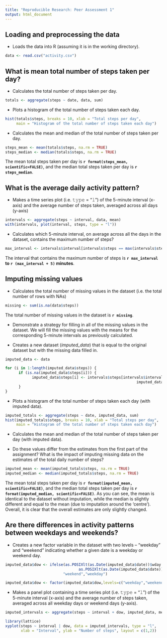 ```yaml
---
title: "Reproducible Research: Peer Assessment 1"
output: html_document
---
```



## Loading and preprocessing the data

- Loads the data into R (assuming it is in the working directory).


```r
data <- read.csv("activity.csv")
```


## What is mean total number of steps taken per day?


- Calculates the total number of steps taken per day.


```r
totals <- aggregate(steps ~ date, data, sum)
```


- Plots a histogram of the total number of steps taken each day.


```r
hist(totals$steps, breaks = 10, xlab = "Total steps per day",
     main = "Histogram of the total number of steps taken each day")
```


- Calculates the mean and median of the total number of steps taken per day.


```r
steps_mean <- mean(totals$steps, na.rm = TRUE)
steps_median <- median(totals$steps, na.rm = TRUE)
```


The mean total steps taken per day is **`r format(steps_mean, scientific=FALSE)`**, and the median total steps taken per day is **`r steps_median`**.


## What is the average daily activity pattern?


- Makes a time series plot (i.e. 𝚝𝚢𝚙𝚎 = "𝚕") of the 5-minute interval (x-axis) and the average number of steps taken, averaged across all days (y-axis)


```r
intervals <- aggregate(steps ~ interval, data, mean)
with(intervals, plot(interval, steps, type = "l"))
```


- Calculates which 5-minute interval, on average across all the days in the dataset, contains the maximum number of steps?


```r
max_interval <- intervals$interval[intervals$steps == max(intervals$steps, na.rm = TRUE)]
```


The interval that contains the maximum number of steps is **`r max_interval` to `r (max_interval + 5)` minutes**.


## Imputing missing values


- Calculates the total number of missing values in the dataset (i.e. the total number of rows with NAs)


```r
missing <- sum(is.na(data$steps))
```


The total number of missing values in the dataset is **`r missing`**.


- Demonstrate a strategy for filling in all of the missing values in the dataset. We will fill the missing values with the means for the corresponding 5-minute intervals as previously calculated.


- Creates a new dataset (*imputed_data*) that is equal to the original dataset but with the missing data filled in.


```r
imputed_data <- data

for (i in 1:length(imputed_data$steps)) {
      if (is.na(imputed_data$steps[i])) {
            imputed_data$steps[i] <- intervals$steps[intervals$interval ==
                                                           imputed_data$interval[i]]
      }
}
```


- Plots a histogram of the total number of steps taken each day (with imputed data).


```r
imputed_totals <- aggregate(steps ~ date, imputed_data, sum)
hist(imputed_totals$steps, breaks = 10, xlab = "Total steps per day",
     main = "Histogram of the total number of steps taken each day")
```


- Calculates the mean and median of the total number of steps taken per day (with imputed data).

- Do these values differ from the estimates from the first part of the assignment? What is the impact of imputing missing data on the estimates of the total daily number of steps?


```r
imputed_mean <- mean(imputed_totals$steps, na.rm = TRUE)
imputed_median <- median(imputed_totals$steps, na.rm = TRUE)
```


The mean total steps taken per day is **`r format(imputed_mean, scientific=FALSE)`**, and the median total steps taken per day is **`r format(imputed_median, scientific=FALSE)`**. As you can see, the mean is identical to the dataset without imputation, while the median is slightly different and equal to the mean (due to imputation around the 'centre'). Overall, it is clear that the overall estimates are only slightly changed.


## Are there differences in activity patterns between weekdays and weekends?


- Creates a new factor variable in the dataset with two levels – “weekday” and “weekend” indicating whether a given date is a weekday or weekend day.


```r
imputed_data$dow <- ifelse(as.POSIXlt(as.Date(imputed_data$date))$wday == 0 |
                                 as.POSIXlt(as.Date(imputed_data$date))$wday == 6,
                          "weekend","weekday")

imputed_data$dow <- factor(imputed_data$dow,levels=c("weekday","weekend"))
```


- Makes a panel plot containing a time series plot (i.e. 𝚝𝚢𝚙𝚎 = "𝚕") of the 5-minute interval (x-axis) and the average number of steps taken, averaged across all weekday days or weekend days (y-axis).


```r
imputed_intervals <- aggregate(steps ~ interval + dow, imputed_data, mean)

library(lattice)
xyplot(steps ~ interval | dow, data = imputed_intervals, type = "l",
       xlab = "Interval", ylab = "Number of steps", layout = c(1,2))
```
